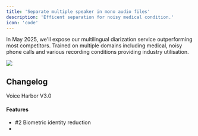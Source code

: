 ```yaml
---
title: 'Separate multiple speaker in mono audio files'
description: 'Efficent separation for noisy medical condition.'
icon: 'code'
---
```


<Tip>

In May 2025, we'll expose our multilingual diarization service outperforming most competitors. Trained on multiple domains including medical, noisy phone calls and various recording conditions providing industry utilisation.

</Tip>

<Update label="2025-05-01" description="Upcoming Release">
  <Frame>
    <img className="block" src="https://mintlify-assets.b-cdn.net/hero-light.png" />
  </Frame>

  ## Changelog

  Voice Harbor V3.0

  #### Features

  * #2 Biometric identity reduction 
  * 
</Update>
